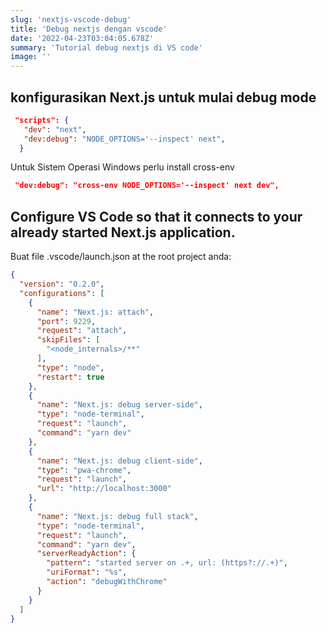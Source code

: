 ```yaml
---
slug: 'nextjs-vscode-debug'
title: 'Debug nextjs dengan vscode'
date: '2022-04-23T03:04:05.678Z'
summary: 'Tutorial debug nextjs di VS code'
image: ''
---
```


## konfigurasikan Next.js untuk mulai debug mode

```json
 "scripts": {
   "dev": "next",
   "dev:debug": "NODE_OPTIONS='--inspect' next",
  }
```

Untuk Sistem Operasi Windows perlu install cross-env

```json
 "dev:debug": "cross-env NODE_OPTIONS='--inspect' next dev",
```

## Configure VS Code so that it connects to your already started Next.js application. 

Buat file .vscode/launch.json at the root project anda:

```json
{
  "version": "0.2.0",
  "configurations": [
    {
      "name": "Next.js: attach",
      "port": 9229,
      "request": "attach",
      "skipFiles": [
        "<node_internals>/**"
      ],
      "type": "node",
      "restart": true
    },
    {
      "name": "Next.js: debug server-side",
      "type": "node-terminal",
      "request": "launch",
      "command": "yarn dev"
    },
    {
      "name": "Next.js: debug client-side",
      "type": "pwa-chrome",
      "request": "launch",
      "url": "http://localhost:3000"
    },
    {
      "name": "Next.js: debug full stack",
      "type": "node-terminal",
      "request": "launch",
      "command": "yarn dev",
      "serverReadyAction": {
        "pattern": "started server on .+, url: (https?://.+)",
        "uriFormat": "%s",
        "action": "debugWithChrome"
      }
    }
  ]
}
```